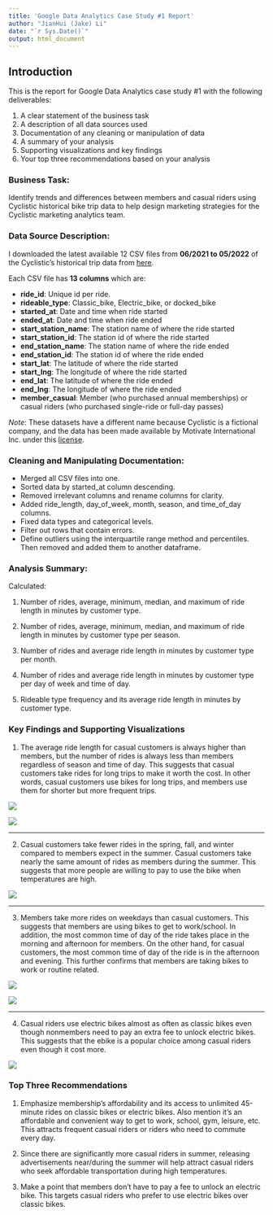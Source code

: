 ```yaml
---
title: 'Google Data Analytics Case Study #1 Report'
author: "JianHui (Jake) Li"
date: "`r Sys.Date()`"
output: html_document
---
```


## Introduction

This is the report for Google Data Analytics case study #1 with the following deliverables:

1. A clear statement of the business task
2. A description of all data sources used
3. Documentation of any cleaning or manipulation of data
4. A summary of your analysis
5. Supporting visualizations and key findings
6. Your top three recommendations based on your analysis

### Business Task:

Identify trends and differences between members and casual riders using Cyclistic historical bike trip data to help design marketing strategies for the Cyclistic marketing analytics team.

### Data Source Description:

I downloaded the latest available 12 CSV files from **06/2021 to 05/2022** of the Cyclistic’s historical trip data from [here](https://divvy-tripdata.s3.amazonaws.com/index.html).

Each CSV file has **13 columns** which are:

* **ride_id**: Unique id per ride.
* **rideable_type**: Classic_bike, Electric_bike, or docked_bike
* **started_at**: Date and time when ride started
* **ended_at**: Date and time when ride ended
* **start_station_name**: The station name of where the ride started
* **start_station_id**: The station id of where the ride started
* **end_station_name**: The station name of where the ride ended
* **end_station_id**: The station id of where the ride ended
* **start_lat**: The latitude of where the ride started
* **start_lng**: The longitude of where the ride started
* **end_lat**: The latitude of where the ride ended 
* **end_lng**: The longitude of where the ride ended
* **member_casual**: Member (who purchased annual memberships) or casual riders (who purchased single-ride or full-day passes)

*Note*: These datasets have a different name because Cyclistic is a fictional company, and the data has been made available by Motivate International Inc. under this [license](https://www.divvybikes.com/data-license-agreement).

### Cleaning and Manipulating Documentation:

* Merged all CSV files into one.
* Sorted data by started_at column descending.
* Removed irrelevant columns and rename columns for clarity.
* Added ride_length, day_of_week, month, season, and time_of_day columns.
* Fixed data types and categorical levels.
* Filter out rows that contain errors.
* Define outliers using the interquartile range method and percentiles. Then removed and added them to another dataframe.

### Analysis Summary:

Calculated:

1) Number of rides, average, minimum, median, and maximum of ride length in minutes by customer type.

2) Number of rides, average, minimum, median, and maximum of ride length in minutes by customer type per season.

3) Number of rides and average ride length in minutes by customer type per month.

4) Number of rides and average ride length in minutes by customer type per day of week and time of day.

5) Rideable type frequency and its average ride length in minutes by customer type.


### Key Findings and Supporting Visualizations

1) The average ride length for casual customers is always higher than members, but the number of rides is always less than members regardless of season and time of day. This suggests that casual customers take rides for long trips to make it worth the cost. In other words, casual customers use bikes for long trips, and members use them for shorter but more frequent trips.

![](C:\Users\lijhu\Documents\Workspace\Google_Case_Study_1\Viz\Finding 1 viz a.png)

![](C:\Users\lijhu\Documents\Workspace\Google_Case_Study_1\Viz\Finding 1 viz b.png)

***

2) Casual customers take fewer rides in the spring, fall, and winter compared to members expect in the summer. Casual customers take nearly the same amount of rides as members during the summer. This suggests that more people are willing to pay to use the bike when temperatures are high.

![](C:\Users\lijhu\Documents\Workspace\Google_Case_Study_1\Viz\Finding 2 viz.png)

***

3) Members take more rides on weekdays than casual customers. This suggests that members are using bikes to get to work/school. In addition, the most common time of day of the ride takes place in the morning and afternoon for members. On the other hand, for casual customers, the most common time of day of the ride is in the afternoon and evening. This further confirms that members are taking bikes to work or routine related.

![](C:\Users\lijhu\Documents\Workspace\Google_Case_Study_1\Viz\Finding 3 viz a.png)

![](C:\Users\lijhu\Documents\Workspace\Google_Case_Study_1\Viz\Finding 3 viz b.png)

***

4) Casual riders use electric bikes almost as often as classic bikes even though nonmembers need to pay an extra fee to unlock electric bikes. This suggests that the ebike is a popular choice among casual riders even though it cost more.

![](C:\Users\lijhu\Documents\Workspace\Google_Case_Study_1\Viz\Finding 4 viz.png)

### Top Three Recommendations

1) Emphasize membership's affordability and its access to unlimited 45-minute rides on classic bikes or electric bikes. Also mention it's an affordable and convenient way to get to work, school, gym, leisure, etc. This attracts frequent casual riders or riders who need to commute every day.

2) Since there are significantly more casual riders in summer, releasing advertisements near/during the summer will help attract casual riders who seek affordable transportation during high temperatures.

3) Make a point that members don't have to pay a fee to unlock an electric bike. This targets casual riders who prefer to use electric bikes over classic bikes.
